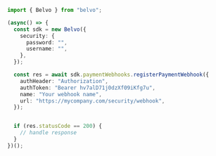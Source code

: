 ```typescript RegisterPaymentWebhook.ts
import { Belvo } from "belvo";

(async() => {
  const sdk = new Belvo({
    security: {
      password: "",
      username: "",
    },
  });

  const res = await sdk.paymentWebhooks.registerPaymentWebhook({
    authHeader: "Authorization",
    authToken: "Bearer hv7alD71j0dzXf09iKfg7u",
    name: "Your webhook name",
    url: "https://mycompany.com/security/webhook",
  });


  if (res.statusCode == 200) {
    // handle response
  }
})();
```
